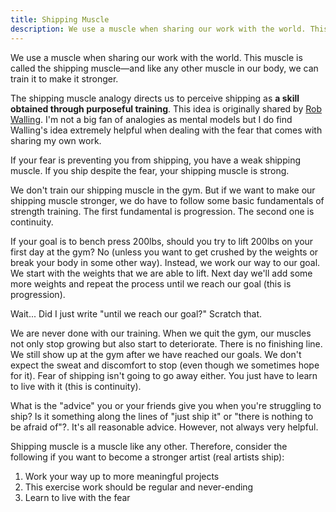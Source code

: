 ```yaml
---
title: Shipping Muscle
description: We use a muscle when sharing our work with the world. This muscle is called the shipping muscle—and like any other muscle in our body we can train it to make it stronger.
---
```


We use a muscle when sharing our work with the world. This muscle is called the shipping muscle—and like any other muscle in our body, we can train it to make it stronger.

The shipping muscle analogy directs us to perceive shipping as **a skill obtained through purposeful training**. This idea is originally shared by [Rob Walling](https://robwalling.com/). I'm not a big fan of analogies as mental models but I do find Walling's idea extremely helpful when dealing with the fear that comes with sharing my own work.

If your fear is preventing you from shipping, you have a weak shipping muscle. If you ship despite the fear, your shipping muscle is strong.

We don't train our shipping muscle in the gym. But if we want to make our shipping muscle stronger, we do have to follow some basic fundamentals of strength training. The first fundamental is progression. The second one is continuity.

If your goal is to bench press 200lbs, should you try to lift 200lbs on your first day at the gym? No (unless you want to get crushed by the weights or break your body in some other way). Instead, we work our way to our goal. We start with the weights that we are able to lift. Next day we'll add some more weights and repeat the process until we reach our goal (this is progression).

Wait... Did I just write "until we reach our goal?" Scratch that.

We are never done with our training. When we quit the gym, our muscles not only stop growing but also start to deteriorate. There is no finishing line. We still show up at the gym after we have reached our goals. We don't expect the sweat and discomfort to stop (even though we sometimes hope for it). Fear of shipping isn't going to go away either. You just have to learn to live with it (this is continuity).

What is the "advice" you or your friends give you when you're struggling to ship? Is it something along the lines of "just ship it" or "there is nothing to be afraid of"?. It's all reasonable advice. However, not always very helpful.

Shipping muscle is a muscle like any other. Therefore, consider the following if you want to become a stronger artist (real artists ship):

1. Work your way up to more meaningful projects
2. This exercise work should be regular and never-ending
3. Learn to live with the fear
